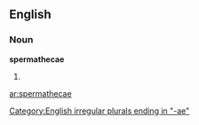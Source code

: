 ==English==

===Noun===
'''spermathecae'''

# {{plural of|[[spermatheca]]}}

[[Category:English irregular plurals ending in "-ae"]]

[[ar:spermathecae]]